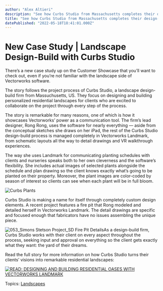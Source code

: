 ```yaml
---
author: "Alex Altieri"
description: "See how Curbs Studio from Massachusetts completes their design-build process with the help of Vectorworks Landmark software."
title: "See how Curbs Studio from Massachusetts completes their design-build process with the help of Vectorworks Landmark software." 
datePublished: "2022-05-18T18:41:01.000Z"
---
```

# New Case Study | Landscape Design-Build with Curbs Studio

There’s a new case study up on the Customer Showcase that you’ll want to check out, even if you’re not familiar with the landscape side of Vectorworks software.

The story follows the project process of Curbs Studio, a landscape design-build firm from Massuchusetts, US. They focus on designing and building personalized residential landscapes for clients who are excited to collaborate on the project through every step of the process.

The story is remarkable for many reasons, one of which is how it showcases Vectorworks’ power as a communication tool. The firm’s lead designer, Rong Rong, uses the software for nearly everything — aside from the conceptual sketches she draws on her iPad, the rest of the Curbs Studio design-build process is managed completely in Vectorworks Landmark, from schematic layouts all the way to detail drawings and VR walkthrough experiences.

The way she uses Landmark for communicating planting schedules with clients and nurseries speaks both to her own cleverness and the software’s flexibility. She includes actual images of selected plants alongside the schedule and plan drawing so the client knows exactly what’s going to be planted on their property. Moreover, the plant images are color-coded by season of interest so clients can see when each plant will be in full bloom.

![Curbs Plants](https://blog.vectorworks.net/hs-fs/hubfs/Blog%20Images/2022%20PVW%20Images/05_Curbs%20Studio/Curbs%20Plants.jpeg?width=650&name=Curbs%20Plants.jpeg)

Curbs Studio is making a name for itself through completely custom design elements. A recent project features a fire pit that Rong modeled and detailed herself in Vectorworks Landmark. The detail drawings are specific and focused enough that fabricators have no issues assembling the unique piece.

![053_Simons Stetson Project_SD Fire Pit Details](https://blog.vectorworks.net/hs-fs/hubfs/Blog%20Images/2022%20PVW%20Images/05_Curbs%20Studio/053_Simons%20Stetson%20Project_SD%20Fire%20Pit%20Details.jpg?width=650&name=053_Simons%20Stetson%20Project_SD%20Fire%20Pit%20Details.jpg)As a design-build firm, Curbs Studio works with their client on every aspect throughout the process, seeking input and approval on everything so the client gets exactly what they want: the yard of their dreams.

Read the full story for more information on how Curbs Studio turns their clients’ visions into remarkable residential landscapes:

[![READ: DESIGNING AND BUILDING RESIDENTIAL OASES WITH VECTORWORKS LANDMARK](https://no-cache.hubspot.com/cta/default/3018241/0af36f72-9f67-4e90-8bac-e11a5c9ef576.png)](https://cta-redirect.hubspot.com/cta/redirect/3018241/0af36f72-9f67-4e90-8bac-e11a5c9ef576) 

 Topics: [Landscapes](https://blog.vectorworks.net/topic/landscapes) 

 